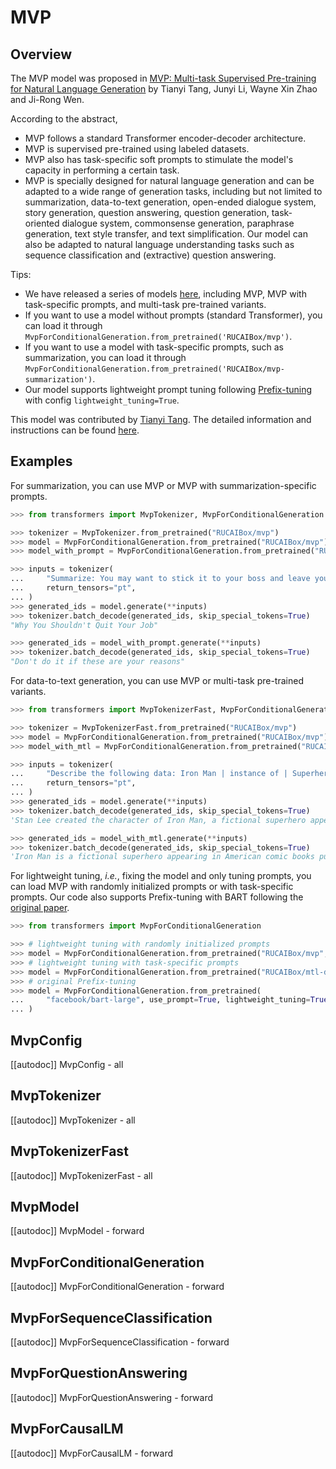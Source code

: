 <!--Copyright 2022 The HuggingFace Team. All rights reserved.

Licensed under the Apache License, Version 2.0 (the "License"); you may not use this file except in compliance with
the License. You may obtain a copy of the License at

http://www.apache.org/licenses/LICENSE-2.0

Unless required by applicable law or agreed to in writing, software distributed under the License is distributed on
an "AS IS" BASIS, WITHOUT WARRANTIES OR CONDITIONS OF ANY KIND, either express or implied. See the License for the
specific language governing permissions and limitations under the License.
-->

# MVP

## Overview

The MVP model was proposed in [MVP: Multi-task Supervised Pre-training for Natural Language Generation](https://github.com/RUCAIBox/MVP) by Tianyi Tang, Junyi Li, Wayne Xin Zhao and Ji-Rong Wen.


According to the abstract,

- MVP follows a standard Transformer encoder-decoder architecture.
- MVP is supervised pre-trained using labeled datasets.
- MVP also has task-specific soft prompts to stimulate the model's capacity in performing a certain task.
- MVP is specially designed for natural language generation and can be adapted to a wide range of generation tasks, including but not limited to summarization, data-to-text generation, open-ended dialogue system, story generation, question answering, question generation, task-oriented dialogue system, commonsense generation, paraphrase generation, text style transfer, and text simplification. Our model can also be adapted to natural language understanding tasks such as sequence classification and (extractive) question answering.

Tips:
- We have released a series of models [here](https://huggingface.co/models?filter=mvp), including MVP, MVP with task-specific prompts, and multi-task pre-trained variants.
- If you want to use a model without prompts (standard Transformer), you can load it through `MvpForConditionalGeneration.from_pretrained('RUCAIBox/mvp')`.
- If you want to use a model with task-specific prompts, such as summarization, you can load it through `MvpForConditionalGeneration.from_pretrained('RUCAIBox/mvp-summarization')`.
- Our model supports lightweight prompt tuning following [Prefix-tuning](https://arxiv.org/abs/2101.00190) with config `lightweight_tuning=True`.

This model was contributed by [Tianyi Tang](https://huggingface.co/StevenTang).
The detailed information and instructions can be found [here](https://github.com/RUCAIBox/MVP).

## Examples
For summarization, you can use MVP or MVP with summarization-specific prompts.

```python
>>> from transformers import MvpTokenizer, MvpForConditionalGeneration

>>> tokenizer = MvpTokenizer.from_pretrained("RUCAIBox/mvp")
>>> model = MvpForConditionalGeneration.from_pretrained("RUCAIBox/mvp")
>>> model_with_prompt = MvpForConditionalGeneration.from_pretrained("RUCAIBox/mvp-summarization")

>>> inputs = tokenizer(
...     "Summarize: You may want to stick it to your boss and leave your job, but don't do it if these are your reasons.",
...     return_tensors="pt",
... )
>>> generated_ids = model.generate(**inputs)
>>> tokenizer.batch_decode(generated_ids, skip_special_tokens=True)
"Why You Shouldn't Quit Your Job"

>>> generated_ids = model_with_prompt.generate(**inputs)
>>> tokenizer.batch_decode(generated_ids, skip_special_tokens=True)
"Don't do it if these are your reasons"
```

For data-to-text generation, you can use MVP or multi-task pre-trained variants.
```python
>>> from transformers import MvpTokenizerFast, MvpForConditionalGeneration

>>> tokenizer = MvpTokenizerFast.from_pretrained("RUCAIBox/mvp")
>>> model = MvpForConditionalGeneration.from_pretrained("RUCAIBox/mvp")
>>> model_with_mtl = MvpForConditionalGeneration.from_pretrained("RUCAIBox/mtl-data-to-text")

>>> inputs = tokenizer(
...     "Describe the following data: Iron Man | instance of | Superhero [SEP] Stan Lee | creator | Iron Man",
...     return_tensors="pt",
... )
>>> generated_ids = model.generate(**inputs)
>>> tokenizer.batch_decode(generated_ids, skip_special_tokens=True)
'Stan Lee created the character of Iron Man, a fictional superhero appearing in American comic'

>>> generated_ids = model_with_mtl.generate(**inputs)
>>> tokenizer.batch_decode(generated_ids, skip_special_tokens=True)
'Iron Man is a fictional superhero appearing in American comic books published by Marvel Comics.'
```

For lightweight tuning, *i.e.*, fixing the model and only tuning prompts, you can load MVP with randomly initialized prompts or with task-specific prompts. Our code also supports Prefix-tuning with BART following the [original paper](https://arxiv.org/abs/2101.00190).

```python
>>> from transformers import MvpForConditionalGeneration

>>> # lightweight tuning with randomly initialized prompts
>>> model = MvpForConditionalGeneration.from_pretrained("RUCAIBox/mvp", use_prompt=True, lightweight_tuning=True)
>>> # lightweight tuning with task-specific prompts
>>> model = MvpForConditionalGeneration.from_pretrained("RUCAIBox/mtl-data-to-text", lightweight_tuning=True)
>>> # original Prefix-tuning
>>> model = MvpForConditionalGeneration.from_pretrained(
...     "facebook/bart-large", use_prompt=True, lightweight_tuning=True
... )
```

## MvpConfig

[[autodoc]] MvpConfig
    - all

## MvpTokenizer

[[autodoc]] MvpTokenizer
    - all

## MvpTokenizerFast

[[autodoc]] MvpTokenizerFast
    - all

## MvpModel

[[autodoc]] MvpModel
    - forward

## MvpForConditionalGeneration

[[autodoc]] MvpForConditionalGeneration
    - forward

## MvpForSequenceClassification

[[autodoc]] MvpForSequenceClassification
    - forward

## MvpForQuestionAnswering

[[autodoc]] MvpForQuestionAnswering
    - forward

## MvpForCausalLM

[[autodoc]] MvpForCausalLM
    - forward
